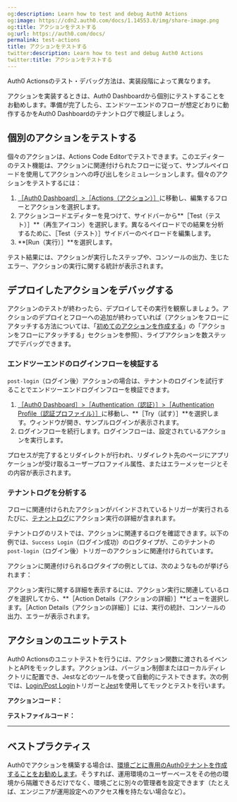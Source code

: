 ```yaml
---
og:description: Learn how to test and debug Auth0 Actions
og:image: https://cdn2.auth0.com/docs/1.14553.0/img/share-image.png
og:title: アクションをテストする
og:url: https://auth0.com/docs/
permalink: test-actions
title: アクションをテストする
twitter:description: Learn how to test and debug Auth0 Actions
twitter:title: アクションをテストする
---
```


Auth0 Actionsのテスト・デバッグ方法は、実装段階によって異なります。

アクションを実装するときは、Auth0 Dashboardから個別にテストすることをお勧めします。準備が完了したら、エンドツーエンドのフローが想定どおりに動作するかをAuth0 Dashboardのテナントログで検証しましょう。

## 個別のアクションをテストする

個々のアクションは、Actions Code Editorでテストできます。このエディターのテスト機能は、アクションに関連付けられたフローに従って、サンプルペイロードを使用してアクションへの呼び出しをシミュレーションします。個々のアクションをテストするには：

1. [［Auth0 Dashboard］>［Actions（アクション）］](%24%7Bmanage_url%7D/#/actions)に移動し、編集するフローとアクションを選択します。
2. アクションコードエディターを見つけて、サイドバーから**［Test（テスト）］**（再生アイコン）を選択します。異なるペイロードでの結果を分析するために、［Test（テスト）］サイドバーのペイロードを編集します。
3. **[Run（実行）］**を選択します。

テスト結果には、アクションが実行したステップや、コンソールの出力、生じたエラー、アクションの実行に関する統計が表示されます。



## デプロイしたアクションをデバッグする

アクションのテストが終わったら、デプロイしてその実行を観察しましょう。アクションのデプロイとフローへの追加が終わっていれば（アクションをフローにアタッチする方法については、「[初めてのアクションを作成する](/actions/write-your-first-action)」の「アクションをフローにアタッチする」セクションを参照）、ライブアクションを数ステップでデバッグできます。

### エンドツーエンドのログインフローを検証する

`post-login`（ログイン後）アクションの場合は、テナントのログインを試行することでエンドツーエンドログインフローを検証できます。

1. [［Auth0 Dashboard］>［Authentication（認証）］>［Authentication Profile（認証プロファイル）］](%24%7Bmanage_url%7D/#/authentication-profiles)に移動し、**［Try（試す）］**を選択します。ウィンドウが開き、サンプルログインが表示されます。
2. ログインフローを続行します。ログインフローは、設定されているアクションを実行します。

プロセスが完了するとリダイレクトが行われ、リダイレクト先のページにアプリケーションが受け取るユーザープロファイル属性、またはエラーメッセージとその内容が表示されます。

### テナントログを分析する

フローに関連付けられたアクションがバインドされているトリガーが実行されるたびに、[テナントログ](/logs/view-log-events)にアクション実行の詳細が含まれます。

テナントログのリストでは、アクションに関連するログを確認できます。以下の例では、`Success Login`（ログイン成功）のログタイプが、このテナントの`post-login`（ログイン後）トリガーのアクションに関連付けられています。

アクションに関連付けられるログタイプの例としては、次のようなものが挙げられます：



アクション実行に関する詳細を表示するには、アクション実行に関連しているログを選択してから、**［Action Details（アクションの詳細）］**ビューを選択します。［Action Details（アクションの詳細）］には、実行の統計、コンソールの出力、エラーが表示されます。

## アクションのユニットテスト

Auth0 Actionsのユニットテストを行うには、アクション関数に渡されるイベントとAPIをモックします。アクションは、バージョン制御またはローカルディレクトリに配置でき、Jestなどのツールを使って自動的にテストできます。次の例では、[Login/Post Login](/signup-and-login-triggers/login-trigger)トリガーと[Jest](https://jestjs.io/)を使用してモックとテストを行います。

**アクションコード：**



**テストファイルコード：**

********

## ベストプラクティス

Auth0でアクションを構築する場合は、[環境ごとに専用のAuth0テナントを作成することをお勧めします](/get-started/create-tenants/set-up-multiple-environments)。そうすれば、運用環境のユーザーベースをその他の環境から隔離できるだけでなく、環境ごとに別々の管理者を設定できます（たとえば、エンジニアが運用設定へのアクセス権を持たない場合など）。